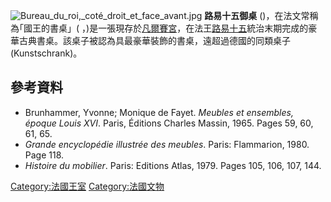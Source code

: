 [[File:Bureau_du_roi,_coté_droit_et_face_avant.jpg|thumb]]
'''路易十五御桌''' ({{lang-fr|Secrétaire à cylindre de Louis XV}})，在法文常稱為｢國王的書桌」({{lang-fr|'''''Bureau du Roi'''''}} ，{{IPA-fr|byʁo dy ʁwa}})是一張現存於[[凡爾賽宮|凡爾賽宮]]，在法王[[路易十五|路易十五]]統治末期完成的豪華古典書桌。該桌子被認為具最豪華裝飾的書桌，遠超過德國的同類桌子(Kunstschrank){{Fact|date=April 2009}}。
<!--
The ''Bureau du Roi'' was probably started in 1760, when the commission was formally announced. Its first designer was [[Jean_Francis_Oeben|Jean-François Oeben]], the master cabinet maker of the royal arsenal. The first step in its construction was the fabrication of an extremely detailed miniature model in wax . The full scale desk was finished in 1769 by his successor, [[Jean_Henri_Riesener|Jean Henri Riesener]], who had married Oeben's widow. Made for the new ''Cabinet du Roi'' at the [[Palace_of_Versailles|Palace of Versailles]], it was transferred to the [[Louvre|Louvre]] Museum in [[Paris|Paris]] after the [[French_Revolution|French Revolution]], but has been returned to the [[Palace_of_Versailles|Palace of Versailles]] in the 20th century where it stands again in the room where it was standing before the Revolution, i.e. the ''Cabinet intérieur du Petit Appartement'' ("Inner study of the Private Apartments"), the famous study room where kings [[Louis_XV_of_France|Louis XV]] and [[Louis_XVI_of_France|Louis XVI]] carried out their daily work, and inside which King [[Louis_XVI_of_France|Louis XVI]] took the decision to support the [[American_Revolutionary_War|American insurgents]] in 1777. Secret diplomatic papers were kept inside the secretary's secret drawers, whose only key the king always carried with him.
[[File:Secrétaire_à_cylindre_de_Louis_XV_4.JPG|thumb]]
The desk is covered with intricate [[marquetry|marquetry]] of a wide variety of fine woods. In an oval reserve at the center of its 'public' side, away from the king himself, is the marquetry head of Silence, with forefinger to lips, a reminder of the discretion required in the king's business. Gilt-bronze moldings of plaques, statuettes, miniature busts and vases, even integral scrolling gilt-bronze candle stands, further adorn the surfaces of the desk. The original design was to have a miniature bust of [[Louis_XV_of_France|Louis XV]] on top, but it was replaced by [[Minerva|Minerva]] after his death in 1770.

Riesener later executed a simplified second version of the Bureau du Roi for Pierre-Gaspard-Marie Grimod, comte d'Orsay; today this may be seen in the [[Wallace_Collection|Wallace Collection]] in [[London|London]].
-->
==參考資料==

* Brunhammer, Yvonne; Monique de Fayet.  ''Meubles et ensembles, époque Louis XVI''. Paris, Éditions Charles Massin, 1965.  Pages 59, 60, 61, 65.
* ''Grande encyclopédie illustrée des meubles''. Paris: Flammarion, 1980. Page 118.
* ''Histoire du mobilier''.  Paris: Editions Atlas, 1979. Pages 105, 106, 107, 144.



{{Commonscat|Louis XV's roll-top secretary}}


[[Category:法國王室|Category:法國王室]]
[[Category:法國文物|Category:法國文物]]